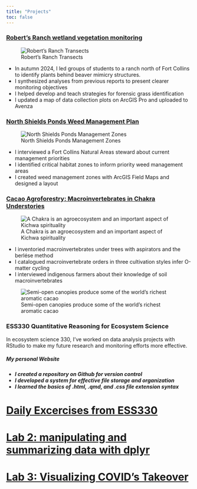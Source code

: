 ```yaml
---
title: "Projects"
toc: false
---
```



<h3> [Robert’s Ranch wetland vegetation monitoring](data/CV_2024_Monitoring_FinalDraft.pdf)</h3>

![Robert's Ranch Transects](imgs/cv-transect-view.jpg)

<ul>
<li>In autumn 2024, I led groups of students to a ranch north of Fort Collins to identify plants behind beaver mimicry structures. </li>
<li>I synthesized analyses from previous reports to present clearer monitoring objectives </li>
<li>I helped develop and teach strategies for forensic grass identification </li>
<li>I updated a map of data collection plots on ArcGIS Pro and uploaded to Avenza </li>
</ul>


<h3>[North Shields Ponds Weed Management Plan](data/weed-management.pdf)</h3>

![North Shields Ponds Management Zones](imgs/north-shields-map.png)

<ul>
<li>I interviewed a Fort Collins Natural Areas steward about current management priorities </li>
<li>I identified critical habitat zones to inform priority weed management areas </li>
<li>I created weed management zones with ArcGIS Field Maps and designed a layout </li>
</ul>

 <h3>[Cacao Agroforestry: Macroinvertebrates in Chakra Understories](data/cacao-macros.pdf) </h3>

![A Chakra is an agroecosystem and an important aspect of Kichwa spirituality](imgs/chakra.jpg)
 
<ul>
<li> I inventoried macroinvertebrates under trees with aspirators and the berlése method </li>
<li> I catalogued macroinvertebrate orders in three cultivation styles infer O-matter cycling </li>
<li>I interviewed indigenous farmers about their knowledge of soil macroinvertebrates </li>
</ul>

![Semi-open canopies produce some of the world's richest aromatic cacao](imgs/cacao.jpg)

<h3>ESS330 Quantitative Reasoning for Ecosystem Science</h3>

In ecosystem science 330, I’ve worked on data analysis projects with RStudio to make my future research and monitoring efforts more effective.


<h5>My personal Website<h5/>
<ul>
<li>I created a repository on Github for version control </li>
<li>I developed a system for effective file storage and organization </li>
<li>I learned the basics of .html, .qmd, and .css file extension syntax </li>
</ul>

# [Daily Excercises from ESS330](https://jpuyear.github.io/daily-exercises/)

# [Lab 2: manipulating and summarizing data with dplyr](https://jpuyear.github.io/2-minnesota-tree-growth-330/)

# [Lab 3: Visualizing COVID's Takeover](https://jpuyear.github.io/csu-ess-lab3)








